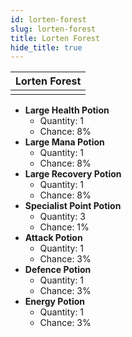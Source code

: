 ---
id: lorten-forest
slug: lorten-forest
title: Lorten Forest
hide_title: true
---


| Lorten Forest |
| :------------: |
| <MapIcon iconId="137"/> |

- **Large Health Potion**
	- Quantity: 1
	- Chance: 8%
- **Large Mana Potion**
	- Quantity: 1
	- Chance: 8%
- **Large Recovery Potion**
	- Quantity: 1
	- Chance: 8%
- **Specialist Point Potion**
	- Quantity: 3
	- Chance: 1%
- **Attack Potion**
	- Quantity: 1
	- Chance: 3%
- **Defence Potion**
	- Quantity: 1
	- Chance: 3%
- **Energy Potion**
	- Quantity: 1
	- Chance: 3%

